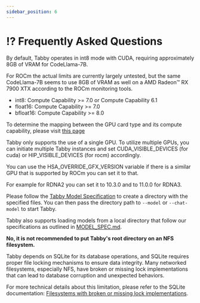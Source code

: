 ```yaml
---
sidebar_position: 6
---
```



# ⁉️ Frequently Asked Questions

<Collapse title="How much VRAM a LLM model consumes?">

By default, Tabby operates in int8 mode with CUDA, requiring approximately 8GB of VRAM for CodeLlama-7B.

For ROCm the actual limits are currently largely untested, but the same CodeLlama-7B seems to use 8GB of VRAM as well on a AMD Radeon™ RX 7900 XTX according to the ROCm monitoring tools.

</Collapse>

<Collapse title="What GPUs are required for reduced-precision inference (e.g int8)?">

* int8: Compute Capability >= 7.0 or Compute Capability 6.1
* float16: Compute Capability >= 7.0
* bfloat16: Compute Capability >= 8.0

To determine the mapping between the GPU card type and its compute capability, please visit [this page](https://developer.nvidia.com/cuda-gpus)

</Collapse>

<Collapse title="How to utilize multiple NVIDIA GPUs?">

Tabby only supports the use of a single GPU. To utilize multiple GPUs, you can initiate multiple Tabby instances and set CUDA_VISIBLE_DEVICES (for cuda) or HIP_VISIBLE_DEVICES (for rocm) accordingly.

</Collapse>

<Collapse title="My AMD device isn't supported by ROCm">

You can use the HSA_OVERRIDE_GFX_VERSION variable if there is a similar GPU that is supported by ROCm you can set it to that.

For example for RDNA2 you can set it to 10.3.0 and to 11.0.0 for RDNA3.

</Collapse>

<Collapse title="How can I use my own model with Tabby?">

Please follow the [Tabby Model Specification](https://github.com/TabbyML/tabby/blob/main/MODEL_SPEC.md) to create a directory with the specified files. You can then pass the directory path to `--model` or `--chat-model` to start Tabby.

</Collapse>

<Collapse title="Can I use local model with Tabby?">

Tabby also supports loading models from a local directory that follow our specifications as outlined in [MODEL_SPEC.md](https://github.com/TabbyML/tabby/blob/main/MODEL_SPEC.md).

</Collapse>

<Collapse title="Is it safe to put Tabby root directory on NFS filesystem?">

**No, it is not recommended to put Tabby's root directory on an NFS filesystem.**

Tabby depends on SQLite for its database operations, and SQLite requires proper file locking mechanisms to ensure data integrity.
Many networked filesystems, especially NFS, have broken or missing lock implementations that can lead to database corruption and unexpected behaviors.

For more technical details about this limitation, please refer to the SQLite documentation:
[Filesystems with broken or missing lock implementations](https://sqlite.org/howtocorrupt.html#_filesystems_with_broken_or_missing_lock_implementations).

</Collapse>
